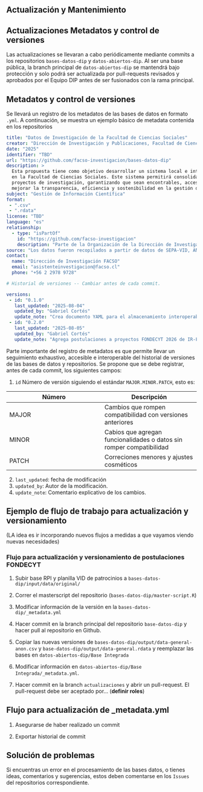 ## Actualización y Mantenimiento

## Actualizaciones Metadatos y control de versiones

Las actualizaciones se llevaran a cabo periódicamente mediante commits a los repositorios `bases-datos-dip` y `datos-abiertos-dip`. Al ser una base pública, la branch principal de `datos-abiertos-dip` se mantendrá bajo protección y solo podrá ser actualizada por pull-requests revisados y aprobados por el Equipo DIP antes de ser fusionados con la rama principal.

## Metadatos y control de versiones

Se llevará un registro de los metadatos de las bases de datos en formato `.yml`. A continuación, se muestra un ejemplo básico de metadata contenida en los repositorios

``` yaml
title: "Datos de Investigación de la Facultad de Ciencias Sociales"
creator: "Dirección de Investigación y Publicaciones, Facultad de Ciencias Sociales, Universidad de Chile"
date: "2025"
identifier: "TBD"
url: "https://github.com/facso-investigacion/bases-datos-dip"
description: >
  Esta propuesta tiene como objetivo desarrollar un sistema local e integrado de gestión y visualización de información científica
  en la Facultad de Ciencias Sociales. Este sistema permitirá consolidar, actualizar y utilizar estratégicamente los datos de los
  proyectos de investigación, garantizando que sean encontrables, accesibles, interoperables y reutilizables. Con ello, se busca 
  mejorar la transparencia, eficiencia y sostenibilidad en la gestión de la información científica de la Facultad.
subject: "Gestión de Información Científica"
format: 
 - ".csv"
 - ".rdata"
license: "TBD"
language: "es"
relationship:
  - type: "isPartOf"
    id: "https://github.com/facso-investigacion"
    description: "Parte de la Organización de la Dirección de Investigación en Github"
source: "Los datos fueron recopilados a partir de datos de SEPA-VID, ANID y FACSO"
contact:
  name: "Dirección de Investigación FACSO"
  email: "asistenteinvestigacion@facso.cl"
  phone: "+56 2 2978 9728"

# Historial de versiones -- Cambiar antes de cada commit.

versions: 
 - id: "0.1.0"
   last_updated: "2025-08-04"
   updated_by: "Gabriel Cortés"
   update_note: "Crea documento YAML para el almacenamiento interoperable de metadatos"
 - id: "0.2.0"
   last_updated: "2025-08-05"
   updated_by: "Gabriel Cortés"
   update_note: "Agrega postulaciones a proyectos FONDECYT 2026 de IR-FACSO"
```

Parte importante del registro de metadatos es que permite llevar un seguimiento exhaustivo, accesible e interoperable del historial de versiones de las bases de datos y repositorios. Se propone que se debe registrar, antes de cada commit, los siguientes campos:

1.  `id` Número de versión siguiendo el estándar `MAJOR.MINOR.PATCH`, esto es:

| Número | Descripción |
|----|----|
| MAJOR | Cambios que rompen compatibilidad con versiones anteriores |
| MINOR | Cabios que agregan funcionalidades o datos sin romper compatibilidad |
| PATCH | Correciones menores y ajustes cosméticos |

2. `last_updated`: fecha de modificación
3.  `updated_by`: Autor de la modificación.
4.  `update_note`: Comentario explicativo de los cambios.

## Ejemplo de flujo de trabajo para actualización y versionamiento

(LA idea es ir incorporando nuevos flujos a medidas a que vayamos viendo nuevas necesidades)

### Flujo para actualización y versionamiento de postulaciones FONDECYT

1.  Subir base RPI y planilla VID de patrocinios a `bases-datos-dip/input/data/original/`

2.  Correr el masterscript del repositorio (`bases-datos-dip/master-script.R`)

3.  Modificar información de la versión en la `bases-datos-dip/_metadata.yml`

4.  Hacer commit en la branch principal del repositorio `base-datos-dip` y hacer pull al repositorio en Github.

5.  Copiar las nuevas versiones de `bases-datos-dip/output/data-general-anon.csv` y `base-datos-dip/output/data-general.rdata` y reemplazar las bases en `datos-abiertos-dip/Base Integrada`

6.  Modificar información en `datos-abiertos-dip/Base Integrada/_metadata.yml`.

7.  Hacer commit en la branch `actualizaciones` y abrir un pull-request. El pull-request debe ser aceptado por... (**definir roles**)


## Flujo para actualización de _metadata.yml

1. Asegurarse de haber realizado un commit

2. Exportar historial de commit 

## Solución de problemas

Si encuentras un error en el procesamiento de las bases datos, o tienes ideas, comentarios y sugerencias, estos deben comentarse en los `Issues` del repositorios correspondiente. 
